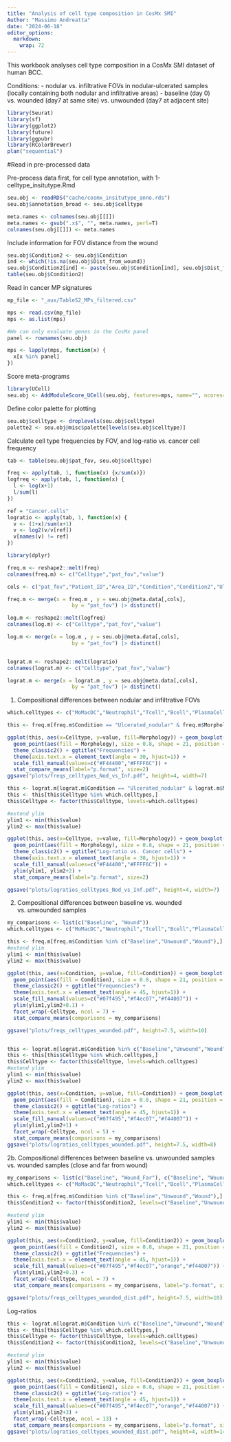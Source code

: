 ```yaml
---
title: "Analysis of cell type composition in CosMx SMI"
Author: "Massimo Andreatta"
date: "2024-06-18"
editor_options: 
  markdown: 
    wrap: 72
---
```


This workbook analyses cell type composition in a CosMx SMI dataset of human BCC. 

Conditions: - nodular vs. infiltrative FOVs in nodular-ulcerated samples (locally containing both nodular and infiltrative areas)
            - baseline (day 0) vs. wounded (day7 at same site) vs. unwounded (day7 at adjacent site)


```r
library(Seurat)
library(sf)
library(ggplot2)
library(future)
library(ggpubr)
library(RColorBrewer)
plan("sequential")
```

#Read in pre-processed data

Pre-process data first, for cell type annotation, with 1-celltype_insitutype.Rmd
```r
seu.obj <- readRDS("cache/cosmx_insitutype_anno.rds")
seu.obj$annotation_broad <- seu.obj$celltype

meta.names <- colnames(seu.obj[[]])
meta.names <- gsub(".x$", "", meta.names, perl=T)
colnames(seu.obj[[]]) <- meta.names
```


Include information for FOV distance from the wound
```r
seu.obj$Condition2 <- seu.obj$Condition
ind <- which(!is.na(seu.obj$Dist_from_wound))
seu.obj$Condition2[ind] <- paste(seu.obj$Condition[ind], seu.obj$Dist_from_wound[ind], sep="_")
table(seu.obj$Condition2)
```

Read in cancer MP signatures
```r
mp_file <- "_aux/TableS2_MPs_filtered.csv"

mps <- read.csv(mp_file)
mps <- as.list(mps)

#We can only evaluate genes in the CosMx panel
panel <- rownames(seu.obj)

mps <- lapply(mps, function(x) {
  x[x %in% panel]
})
```

Score meta-programs
```r
library(UCell)
seu.obj <- AddModuleScore_UCell(seu.obj, features=mps, name="", ncores=8, maxRank = 200)
```


Define color palette for plotting
```r
seu.obj$celltype <- droplevels(seu.obj$celltype)
palette2 <- seu.obj@misc$palette[levels(seu.obj$celltype)]
```

Calculate cell type frequencies by FOV, and log-ratio vs. cancer cell frequency
```r
tab <- table(seu.obj$pat_fov, seu.obj$celltype)

freq <- apply(tab, 1, function(x) {x/sum(x)})
logfreq <- apply(tab, 1, function(x) {
  l <- log(x+1)
  l/sum(l)
})

ref = "Cancer.cells"
logratio <- apply(tab, 1, function(x) {
  v <- (1+x)/sum(x+1)
  v <- log2(v/v[ref])
  v[names(v) != ref]
})

```

```r
library(dplyr)

freq.m <- reshape2::melt(freq)
colnames(freq.m) <- c("Celltype","pat_fov","value")

cols <- c("pat_fov","Patient_ID","Area_ID","Condition","Condition2","Ulcerated_area","Dist_from_wound","Morphology")

freq.m <- merge(x = freq.m , y = seu.obj@meta.data[,cols],
                     by = "pat_fov") |> distinct()

log.m <- reshape2::melt(logfreq)
colnames(log.m) <- c("Celltype","pat_fov","value")

log.m <- merge(x = log.m , y = seu.obj@meta.data[,cols],
                     by = "pat_fov") |> distinct()


lograt.m <- reshape2::melt(logratio)
colnames(lograt.m) <- c("Celltype","pat_fov","value")

lograt.m <- merge(x = lograt.m , y = seu.obj@meta.data[,cols],
                     by = "pat_fov") |> distinct()

```



1. Compositional differences between nodular and infiltrative FOVs

```r
which.celltypes <- c("MoMacDC","Neutrophil","Tcell","Bcell","PlasmaCell","Mast","Pericyte","Fibroblast","Endothelial","Melanocyte")

this <- freq.m[freq.m$Condition == "Ulcerated_nodular" & freq.m$Morphology %in% c("Infiltrative","Nodular"),]

ggplot(this, aes(x=Celltype, y=value, fill=Morphology)) + geom_boxplot(position="dodge2",outlier.shape = NA) +
  geom_point(aes(fill = Morphology), size = 0.8, shape = 21, position = position_jitterdodge(jitter.width = 0.2)) +
  theme_classic2() + ggtitle("Frequencies") +
  theme(axis.text.x = element_text(angle = 30, hjust=1)) +
  scale_fill_manual(values=c("#F44400","#FFFF6C")) +
  stat_compare_means(label="p.format", size=2)
ggsave("plots/freqs_celltypes_Nod_vs_Inf.pdf", height=4, width=7)

this <- lograt.m[lograt.m$Condition == "Ulcerated_nodular" & lograt.m$Morphology %in% c("Infiltrative","Nodular"),]
this <- this[this$Celltype %in% which.celltypes,]
this$Celltype <- factor(this$Celltype, levels=which.celltypes)

#extend ylim
ylim1 <- min(this$value)
ylim2 <- max(this$value)

ggplot(this, aes(x=Celltype, y=value, fill=Morphology)) + geom_boxplot(position="dodge2",outlier.shape = NA) +
  geom_point(aes(fill = Morphology), size = 0.8, shape = 21, position = position_jitterdodge(jitter.width = 0.2)) +
  theme_classic2() + ggtitle("Log-ratio vs. Cancer cells") +
  theme(axis.text.x = element_text(angle = 30, hjust=1)) +
  scale_fill_manual(values=c("#F44400","#FFFF6C")) +
  ylim(ylim1, ylim2+2) +
  stat_compare_means(label="p.format", size=2)

ggsave("plots/logratios_celltypes_Nod_vs_Inf.pdf", height=4, width=7)
```


2. Compositional differences between baseline vs. wounded vs. unwounded samples

```r
my_comparisons <- list(c("Baseline", "Wound"))
which.celltypes <- c("MoMacDC","Neutrophil","Tcell","Bcell","PlasmaCell","Mast","Pericyte","Fibroblast","Endothelial","Melanocyte")

this <- freq.m[freq.m$Condition %in% c("Baseline","Unwound","Wound"),]
#extend ylim
ylim1 <- min(this$value)
ylim2 <- max(this$value)

ggplot(this, aes(x=Condition, y=value, fill=Condition)) + geom_boxplot(position="dodge2", outlier.shape = NA) +
  geom_point(aes(fill = Condition), size = 0.8, shape = 21, position = position_jitterdodge(jitter.width = 0.2)) +
  theme_classic2() + ggtitle("Frequencies") +
  theme(axis.text.x = element_text(angle = 45, hjust=1)) +
  scale_fill_manual(values=c("#07f495","#f4ec07","#f44007")) +
  ylim(ylim1,ylim2+0.1) +
  facet_wrap(~Celltype, ncol = 7) +
  stat_compare_means(comparisons = my_comparisons)

ggsave("plots/freqs_celltypes_wounded.pdf", height=7.5, width=10)


this <- lograt.m[lograt.m$Condition %in% c("Baseline","Unwound","Wound"),]
this <- this[this$Celltype %in% which.celltypes,]
this$Celltype <- factor(this$Celltype, levels=which.celltypes)
#extend ylim
ylim1 <- min(this$value)
ylim2 <- max(this$value)

ggplot(this, aes(x=Condition, y=value, fill=Condition)) + geom_boxplot(position="dodge2", outlier.shape = NA) +
  geom_point(aes(fill = Condition), size = 0.8, shape = 21, position = position_jitterdodge(jitter.width = 0.2)) +
  theme_classic2() + ggtitle("Log-ratios") +
  theme(axis.text.x = element_text(angle = 45, hjust=1)) +
  scale_fill_manual(values=c("#07f495","#f4ec07","#f44007")) +
  ylim(ylim1,ylim2+1) +
  facet_wrap(~Celltype, ncol = 5) +
  stat_compare_means(comparisons = my_comparisons)
ggsave("plots/logratios_celltypes_wounded.pdf", height=7.5, width=8)

```


2b. Compositional differences between baseline vs. unwounded samples vs. wounded samples (close and far from wound)
```r
my_comparisons <- list(c("Baseline", "Wound_Far"), c("Baseline", "Wound_Close"))
which.celltypes <- c("MoMacDC","Neutrophil","Tcell","Bcell","PlasmaCell","Mast","Pericyte","Fibroblast","Endothelial","Melanocyte")

this <- freq.m[freq.m$Condition %in% c("Baseline","Unwound","Wound"),]
this$Condition2 <- factor(this$Condition2, levels=c("Baseline","Unwound","Wound_Far","Wound_Close"))

#extend ylim
ylim1 <- min(this$value)
ylim2 <- max(this$value)

ggplot(this, aes(x=Condition2, y=value, fill=Condition2)) + geom_boxplot(position="dodge2", outlier.shape = NA) +
  geom_point(aes(fill = Condition2), size = 0.8, shape = 21, position = position_jitterdodge(jitter.width = 0.2)) +
  theme_classic2() + ggtitle("Frequencies") +
  theme(axis.text.x = element_text(angle = 45, hjust=1)) +
  scale_fill_manual(values=c("#07f495","#f4ec07","orange","#f44007")) +
  ylim(ylim1,ylim2+0.3) +
  facet_wrap(~Celltype, ncol = 7) +
  stat_compare_means(comparisons = my_comparisons, label="p.format", size=3)

ggsave("plots/freqs_celltypes_wounded_dist.pdf", height=7.5, width=10)
```
Log-ratios
```r
this <- lograt.m[lograt.m$Condition %in% c("Baseline","Unwound","Wound"),]
this <- this[this$Celltype %in% which.celltypes,]
this$Celltype <- factor(this$Celltype, levels=which.celltypes)
this$Condition2 <- factor(this$Condition2, levels=c("Baseline","Unwound","Wound_Far","Wound_Close"))

#extend ylim
ylim1 <- min(this$value)
ylim2 <- max(this$value)

ggplot(this, aes(x=Condition2, y=value, fill=Condition2)) + geom_boxplot(position="dodge2", outlier.shape = NA) +
  geom_point(aes(fill = Condition2), size = 0.8, shape = 21, position = position_jitterdodge(jitter.width = 0.2)) +
  theme_classic2() + ggtitle("Log-ratios") +
  theme(axis.text.x = element_text(angle = 45, hjust=1)) +
  scale_fill_manual(values=c("#07f495","#f4ec07","orange","#f44007")) +
  ylim(ylim1,ylim2+3) +
  facet_wrap(~Celltype, ncol = 13) +
  stat_compare_means(comparisons = my_comparisons, label="p.format", size=3)
ggsave("plots/logratios_celltypes_wounded_dist.pdf", height=4, width=14)
```